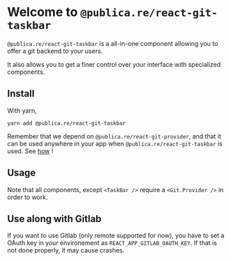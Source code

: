<Meta title='Introduction' />

# Welcome to `@publica.re/react-git-taskbar`

`@publica.re/react-git-taskbar` is a all-in-one component allowing you to offer a git backend to your users.

It also allows you to get a finer control over your interface with specialized components.

## Install

With yarn,

```
yarn add @publica.re/react-git-taskbar
```

Remember that we depend on `@publica.re/react-git-provider`, and that it can be used anywhere in your app when `@publica.re/react-git-taskbar` is used. See [how](https://@publica.re/react-git-provider.publica.re) !

## Usage

Note that all components, except `<TaskBar />` require a `<Git.Provider />` in order to work.

## Use along with Gitlab

If you want to use Gitlab (only remote supported for now), you have to set a OAuth key in your environement as `REACT_APP_GITLAB_OAUTH_KEY`. If that is not done properly, it may cause crashes.
